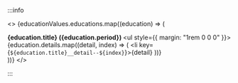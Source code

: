 
:::info

<div></div>

<>
  {educationValues.educations.map((education) => (
    <div key={education.title}>
      <strong className="company-link" onClick={education.onClick}>
        {education.title} ({education.period})
      </strong>
      <ul style={{ margin: "1rem 0 0 0" }}>
        {education.details.map((detail, index) => (
          <li key={`${education.title}__detail--${index}`}>{detail}</li>
        ))}
      </ul>
    </div>
  ))}
</>

:::
